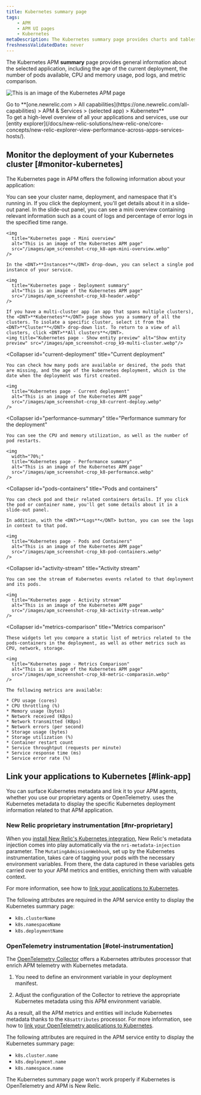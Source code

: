 ```yaml
---
title: Kubernetes summary page
tags:
    - APM
    - APM UI pages
    - Kubernetes
metaDescription: The Kubernetes summary page provides charts and tables that you can drill down into details about your selected app's performance.
freshnessValidatedDate: never
---
```


The Kubernetes APM <DNT>**summary**</DNT> page provides general information about the selected application, including the age of the current deployment, the number of pods available, CPU and memory usage, pod logs, and metric comparison.

<img
  title="Kubernetes page"
  alt="This is an image of the Kubernetes APM page"
  src="/images/apm_screenshot-crop_k8-apm-ui.webp"
/>

<figcaption>
  Go to <DNT>**[one.newrelic.com > All capabilities](https://one.newrelic.com/all-capabilities) > APM & Services > (selected app) > Kubernetes**</DNT>
</figcaption>

<Callout variant="tip">
  To get a high-level overview of all your applications and services, use our [entity explorer](/docs/new-relic-solutions/new-relic-one/core-concepts/new-relic-explorer-view-performance-across-apps-services-hosts/).
</Callout>

## Monitor the deployment of your Kubernetes cluster [#monitor-kubernetes]

The Kubernetes page in APM offers the following information about your application:

<CollapserGroup>
  <Collapser
    id="deployment-summary"
    title="Deployment summary"
  >
    You can see your cluster name, deployment, and namespace that it's running in. If you click the deployment, you'll get details about it in a slide-out panel. In the slide-out panel, you can see a mini overview containing relevant information such as a count of logs and percentage of error logs in the specified time range.

    <img
      title="Kubernetes page - Mini overview"
      alt="This is an image of the Kubernetes APM page"
      src="/images/apm_screenshot-crop_k8-apm-mini-overview.webp"
    />

    In the <DNT>**Instances**</DNT> drop-down, you can select a single pod instance of your service.

    <img
      title="Kubernetes page - Deployment summary"
      alt="This is an image of the Kubernetes APM page"
      src="/images/apm_screenshot-crop_k8-header.webp"
    />

    If you have a multi-cluster app (an app that spans multiple clusters), the <DNT>**Kubernetes**</DNT> page shows you a summary of all the clusters. To isolate a specific cluster, select it from the <DNT>**Cluster**</DNT> drop-down list. To return to a view of all clusters, click <DNT>**All clusters**</DNT>.
    <img title="Kubernetes page - Show entity preview" alt="Show entity preview" src="/images/apm_screenshot-crop_k9-multi-cluster.webp"/>
  </Collapser>

  <Collapser
    id="current-deployment"
    title="Current deployment"
  >
    You can check how many pods are available or desired, the pods that are missing, and the age of the kubernetes deployment, which is the date when the deployment was first created.

    <img
      title="Kubernetes page - Current deployment"
      alt="This is an image of the Kubernetes APM page"
      src="/images/apm_screenshot-crop_k8-current-deploy.webp"
    />
  </Collapser>

  <Collapser
    id="performance-summary"
    title="Performance summary for the deployment"
  >
    You can see the CPU and memory utilization, as well as the number of pod restarts.

    <img
      width="70%;"
      title="Kubernetes page - Performance summary"
      alt="This is an image of the Kubernetes APM page"
      src="/images/apm_screenshot-crop_k8-performance.webp"
    />
  </Collapser>

  <Collapser
    id="pods-containers"
    title="Pods and containers"
  >
    You can check pod and their related containers details. If you click the pod or container name, you'll get some details about it in a slide-out panel.

    In addition, with the <DNT>**Logs**</DNT> button, you can see the logs in context to that pod.

    <img
      title="Kubernetes page - Pods and Containers"
      alt="This is an image of the Kubernetes APM page"
      src="/images/apm_screenshot-crop_k8-pod-containers.webp"
    />
  </Collapser>

  <Collapser
    id="activity-stream"
    title="Activity stream"
  >
    You can see the stream of Kubernetes events related to that deployment and its pods.

    <img
      title="Kubernetes page - Activity stream"
      alt="This is an image of the Kubernetes APM page"
      src="/images/apm_screenshot-crop_k8-activity-stream.webp"
    />
  </Collapser>

  <Collapser
    id="metrics-comparison"
    title="Metrics comparison"
  >
    These widgets let you compare a static list of metrics related to the pods-containers in the deployment, as well as other metrics such as CPU, network, storage.

    <img
      title="Kubernetes page - Metrics Comparison"
      alt="This is an image of the Kubernetes APM page"
      src="/images/apm_screenshot-crop_k8-metric-comparasin.webp"
    />

    The following metrics are available:

    * CPU usage (cores)
    * CPU throttling (%)
    * Memory usage (bytes)
    * Network received (KBps)
    * Network transmitted (KBps)
    * Network errors (per second)
    * Storage usage (bytes)
    * Storage utilization (%)
    * Container restart count
    * Service throughtput (requests per minute)
    * Service response time (ms)
    * Service error rate (%)
  </Collapser>
</CollapserGroup>

## Link your applications to Kubernetes [#link-app]

You can surface Kubernetes metadata and link it to your APM agents, whether you use our proprietary agents or OpenTelemetry. <InlinePopover type="apm"/> uses the Kubernetes metadata to display the specific Kubernetes deployment information related to that APM application.

### New Relic proprietary instrumentation [#nr-proprietary]

When you [install New Relic's Kubernetes integration](/install/kubernetes/), New Relic's metadata injection comes into play automatically via the `nri-metadata-injection` parameter. The `MutatingAdmissionWebhook`, set up by the Kubernetes instrumentation, takes care of tagging your pods with the necessary environment variables. From there, the data captured in these variables gets carried over to your APM metrics and entities, enriching them with valuable context.

For more information, see how to [link your applications to Kubernetes](/docs/kubernetes-pixie/kubernetes-integration/advanced-configuration/link-your-applications-kubernetes/).

The following attributes are required in the APM service entity to display the Kubernetes summary page:

* `k8s.clusterName`
* `k8s.namespaceName`
* `k8s.deploymentName`


### OpenTelemetry instrumentation [#otel-instrumentation]

The [OpenTelemetry Collector](/docs/opentelemetry/get-started/collector-processing/opentelemetry-collector-processing-intro/) offers a Kubernetes attributes processor that enrich APM telemetry with Kubernetes metadata.

1. You need to define an environment variable in your deployment manifest.

2. Adjust the configuration of the Collector to retrieve the appropriate Kubernetes metadata using this APM environment variable.

As a result, all the APM metrics and entities will include Kubernetes metadata thanks to the `K8sattributes` processor. For more information, see how to [link your OpenTelemetry applications to Kubernetes](/docs/kubernetes-pixie/kubernetes-integration/advanced-configuration/link-otel-applications-kubernetes/).

The following attributes are required in the APM service entity to display the Kubernetes summary page:

* `k8s.cluster.name`
* `k8s.deployment.name`
* `k8s.namespace.name`

<Callout variant="caution">
The Kubernetes summary page won't work properly if Kubernetes is OpenTelemetry and APM is New Relic.
</Callout>

